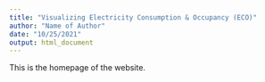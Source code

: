 ```yaml
---
title: "Visualizing Electricity Consumption & Occupancy (ECO)"
author: "Name of Author"
date: "10/25/2021"
output: html_document
---
```



This is the homepage of the website.